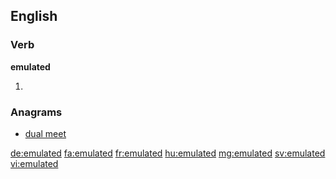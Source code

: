 ==English==

===Verb===
'''emulated'''

# {{past of|emulate}}

===Anagrams===
* [[dual meet#English|dual meet]]

[[de:emulated]]
[[fa:emulated]]
[[fr:emulated]]
[[hu:emulated]]
[[mg:emulated]]
[[sv:emulated]]
[[vi:emulated]]